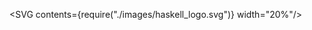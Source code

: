 

<SVG contents={require("./images/haskell_logo.svg")} width="20%"/>
<Title contents="Functors"/>

```haskell
just42 = (+ 1) <$> Just 41
```

```notes
- This is the first part of a trilogy
```

---

## Table of contents

- Introduction
- Functors
- Exercises

---

## Introduction

- The next 3 talks will be closely related
- Will try to separate concepts as much as possible
- Today: first part of the trilogy
- Fun fact: this talk is about a single function

---

```cpp Introduction
Item data[100];

for (uint32_t i = 0; i < 100; ++i) {
  Item& item = data[i];

  doStuff(item);
  doMoreStuff(item);
}
----
* > How I learned to program back in the day
```

---

## For loops have problems

- Repetition
- Not composable
- Imperative by nature
- &#x2192; need a better solution

---

```haskell A different approach
listMap :: (a -> b) -> [a] -> [b]
listMap f [] = []
listMap f (x:xs) = f x : map f xs


data Tree a = Leaf a
            | Branch (Tree a) (Tree a)

treeMap :: (a -> b) -> Tree a -> Tree b
treeMap f (Leaf a) = Leaf $ f a
treeMap f (Branch l r) =
  Branch (treeMap f l) (treeMap f r)


maybeMap :: (a -> b) -> Maybe a -> Maybe b
maybeMap f Nothing = Nothing
maybeMap f (Just a) = Just (f a)
----
1:3 > Transforming Lists
6:12 > Transforming Trees
15:17 > Transforming Maybes
```

---

## Let's take a step back

- Can we generalize this pattern?

```haskell
type List a = [a]

listMap  :: (a -> b) -> List  a -> List  b
treeMap  :: (a -> b) -> Tree  a -> Tree  b
maybeMap :: (a -> b) -> Maybe a -> Maybe b
```

---

```haskell Functor to the rescue!
class Functor (f :: Type -> Type) where
  fmap :: (a -> b) -> f a -> f b
  (<$) :: a -> f b -> f a
  {-# MINIMAL fmap #-}

(<$>) :: Functor f => (a -> b) -> f a -> f b
(<$>) = fmap


instance Functor [] where
  fmap = listMap

instance Functor Tree where
  fmap = treeMap

instance Functor Maybe where
  fmap = maybeMap
----
1:4 > Typeclass definition
1:2 > Most important part
6:7 > Infix map operator
10:11 > Implementation for List
13:14 > Implementation for Tree
16:17 > Implementation for Maybe
```

```notes
- Type variable f has kind: Type -> Type (previously * -> *)
- Possible in Haskell because of support for "Higher Kinded Types"
- In OCaml we would need to fully write out type each time...
```

---

## Functor typeclass

- Allows transforming entire data type
- Can have certain effects (e.g. Maybe only transforms a Just)

---

```haskell Some more instances
-- Identity on type level
data Identity a = Identity a

instance Functor Identity where
  fmap f (Identity a) = Identity (f a)


-- Const on type level
data Const a b = Const a

instance Functor (Const a) where
  fmap f (Const a) = Const a
  -- f can't be applied, types do not match;
  -- 'a' stays the same!


instance Functor ((,) a) where
  fmap f (a, b) = (a, f b)


data Either a b = Left a | Right b

instance Functor (Either a) where
  fmap f (Left a) = Left a
  fmap f (Right b) = Right (f b)


-- Functor is not limited to containers
instance Functor ((->) a) where
  fmap f g = f . g

-- Implemented in GHC
instance Functor IO where
  fmap f action = do
    result <- action
    pure $ f action

-- and many more (hint: ':i Functor' in REPL)
----
1:5 > implementation for Identity
8:14 > implementation for Const
17:18 > implementation for 2 element tuples
21:25 > implementation for Either
28:30 > implementation for functions
32:38 > implementation for IO
```

```notes
- For all of these: try building with hole driven development!
- "Container-like" things are often functors, but not all containers!
- But also more abstract concepts like Maybe, Either, functions, IO, ...
- Types with more type variables can be made functors on last type variable
```

---

## A different perspective

```haskell
fmap :: Functor f => (a -> b) -> f a -> f b

-- because of currying & right associativity of functions:
fmap :: Functor f => (a -> b) -> (f a -> f b)
```

&#x2192; fmap *upgrades* function to transform entire functor type

---

## Laws

1. fmap g . fmap f = fmap (g . f)
2. fmap id = id

```notes
- rule 1 is used inside GHC to optimize mapping multiple times
- this also means: set is not a functor, since it does not always preserve structure (but it does have a map)
```

---

## Functor examples in the ecosystem

- [containers](http://hackage.haskell.org/package/containers)
- [async](http://hackage.haskell.org/package/async)
- [megaparsec](http://hackage.haskell.org/package/megaparsec)
- and many more...

---

```haskell Maybe example
import Data.Aeson ( Value )

newtype Name = Name Text
newtype Age = Age Int
data Dog Name Age

newtype Sound = Sound Text

-- This could also directly be an IO action that prints to screen
woof :: Dog -> Sound
woof (Dog (Name name) (Age age)) =
  let times = max 1 (10 - age)
      sound = intersperse " " $ replicate times "woof"
  in Sound $ name <> ": " <> sound


parseDogJson :: Value -> Maybe Dog

processDogJson :: Value -> IO ()
processDogJson json = do
  let maybeDog = parseDogJson json
      maybeSound = fmap woof maybeDog
      -- many more computations could be mapped before inspecting final value
  case maybeSound of
    Nothing -> print "*crickets*"
    Just (Sound sound) -> print sound
----
* > Maybe example
3:7 > Some data types
9:14 > A function that requires a "Dog"
17 > Assume this function exists
19:26 > Function that performs action based on JSON input
24:26 > Final check to see what's inside Maybe
```

---

```haskell IO examples
data Input = Input String

handleInput :: Input -> IO ()
handleInput input = _

example = do
  input <- Input <$> readFile "foo.bar"
  handleInput input


-- Snippet from LYAH
import Data.List ( intersperse, reverse )
import Data.Char ( toUpper )

example2 = do
  line <- intersperse '-' . reverse . map toUpper <$> getLine
  putStrLn line
----
1:8 > IO actions can be mapped over
11:17 > fmap allows easy usage of pure functions on data from impure actions
```

---

## Example ported from Elm

```haskell
-- A data type from a popular Elm package:
-- https://package.elm-lang.org/packages/ohanhi/remotedata-http/latest/
data RemoteData e a
  = NotAsked
  | Loading
  | Failure e
  | Success a

instance Functor (RemoteData e) where
  fmap f NotAsked = NotAsked
  fmap f Loading = Loading
  fmap f (Failure e) = Failure e
  fmap f (Success a) = Success $ f a
```

```notes
- Could be used in a functional reactive programming framework
- Can map functions over remote data without knowing whether data
```

---

```haskell DeriveFunctor extension
-- This has to be at top of file
-- (or in package.yaml/cabal file of project)

{-# LANGUAGE DeriveFunctor #-}

module Expr where

data Expr a
  = Value a
  | Plus (Expr a) (Expr a)
  | Mul (Expr a) (Expr a)
  deriving Functor
  -- compiler now generates instance for you
```

---

## Conclusion

- map is incredibly useful for transforming data
- Haskell &#x2192; works on many data types

---

## Not seen today

- Bifunctors
- Contravariant functors

---

## Next time

- Applicative Functors

---

## Links

- [haskell wiki: Functors](https://wiki.haskell.org/Functor)
- [LYAH page for functors](http://learnyouahaskell.com/functors-applicative-functors-and-monoids)
